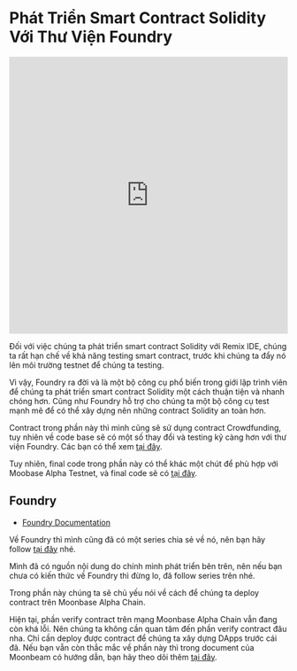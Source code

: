 # Phát Triển Smart Contract Solidity Với Thư Viện Foundry

<iframe
  width="100%"
  height="500"
  src="https://www.youtube.com/embed/videoseries?si=ZWuETd4jTNru079x&amp;list=PLxBQKTwGKNkPgSEwjWXOt5YVT96wvlqUv"
  title="YouTube video player"
  frameborder="0"
  allow="accelerometer; autoplay; clipboard-write; encrypted-media; gyroscope; picture-in-picture; web-share"
  referrerpolicy="strict-origin-when-cross-origin"
  allowfullscreen
></iframe>

Đối với việc chúng ta phát triển smart contract Solidity với Remix IDE, chúng ta rất hạn chế về khả năng testing smart contract, trước khi chúng ta đẩy nó lên môi trường testnet để chúng ta testing.

Vì vậy, Foundry ra đời và là một bộ công cụ phổ biến trong giới lập trình viên để chúng ta phát triển smart contract Solidity một cách thuận tiện và nhanh chóng hơn. Cũng như Foundry hỗ trợ cho chúng ta một bộ công cụ test mạnh mẽ để có thể xây dựng nên những contract Solidity an toàn hơn.

Contract trong phần này thì mình cũng sẽ sử dụng contract Crowdfunding, tuy nhiên về code base sẽ có một số thay đổi và testing kỹ càng hơn với thư viện Foundry. Các bạn có thể xem [tại đây](https://github.com/openedu101/foundry-basics/tree/02-decentralized-crowdfunding).

Tuy nhiên, final code trong phần này có thể khác một chút để phù hợp với Moobase Alpha Testnet, và final code sẽ có [tại đây]().

## Foundry

- [Foundry Documentation](https://book.getfoundry.sh/)

Về Foundry thì mình cũng đã có một series chia sẻ về nó, nên bạn hãy follow [tại đây](https://youtube.com/playlist?list=PLxBQKTwGKNkPgSEwjWXOt5YVT96wvlqUv&si=YxnpGrcJzHuAQ4N6) nhé.

Mình đã có nguồn nội dung do chính mình phát triển bên trên, nên nếu bạn chưa có kiến thức về Foundry thì đừng lo, đã follow series trên nhé.

Trong phần này chúng ta sẽ chủ yếu nói về cách để chúng ta deploy contract trên Moonbase Alpha Chain.

Hiện tại, phần verify contract trên mạng Moonbase Alpha Chain vẫn đang còn khá lỗi. Nên chúng ta không cần quan tâm đến phần verify contract đâu nha. Chỉ cần deploy được contract để chúng ta xây dựng DApps trước cái đã. Nếu bạn vẫn còn thắc mắc về phần này thì trong document của Moonbeam có hướng dẫn, bạn hãy theo dõi thêm [tại đây](https://docs.moonbeam.network/builders/ethereum/verify-contracts/).
